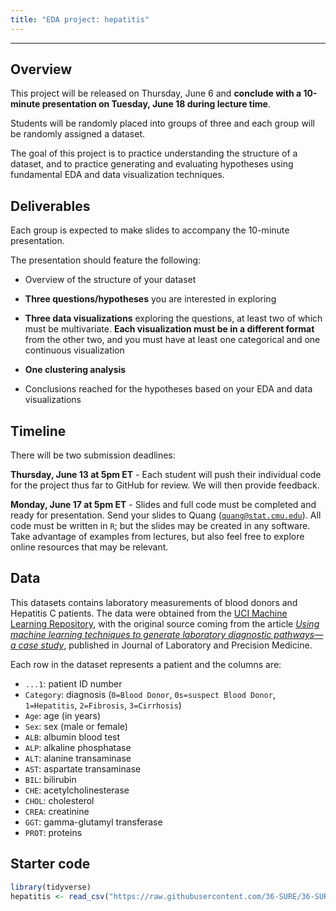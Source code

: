 ```yaml
---
title: "EDA project: hepatitis"
---
```


---

## Overview

This project will be released on Thursday, June 6 and **conclude with a 10-minute presentation on Tuesday, June 18 during lecture time**.

Students will be randomly placed into groups of three and each group will be randomly assigned a dataset.

The goal of this project is to practice understanding the structure of a dataset, and to practice generating and evaluating hypotheses using fundamental EDA and data visualization techniques.

## Deliverables

Each group is expected to make slides to accompany the 10-minute presentation.

The presentation should feature the following:

-   Overview of the structure of your dataset

-   **Three questions/hypotheses** you are interested in exploring

-   **Three data visualizations** exploring the questions, at least two of which must be multivariate. **Each visualization must be in a different format** from the other two, and you must have at least one categorical and one continuous visualization

-   **One clustering analysis**

-   Conclusions reached for the hypotheses based on your EDA and data visualizations

## Timeline

There will be two submission deadlines:

**Thursday, June 13 at 5pm ET** - Each student will push their individual code for the project thus far to GitHub for review. We will then provide feedback.

**Monday, June 17 at 5pm ET** - Slides and full code must be completed and ready for presentation. Send your slides to Quang ([`quang@stat.cmu.edu`](mailto:quang@stat.cmu.edu)). All code must be written in `R`; but the slides may be created in any software. Take advantage of examples from lectures, but also feel free to explore online resources that may be relevant.

## Data

This datasets contains laboratory measurements of blood donors and Hepatitis C patients. The data were obtained from the [UCI Machine Learning Repository](https://archive.ics.uci.edu/ml/datasets/HCV+data), with the original source coming from the article [*Using machine learning techniques to generate laboratory diagnostic pathways—a case study*](https://jlpm.amegroups.org/article/view/4401/5425), published in Journal of Laboratory and Precision Medicine.

Each row in the dataset represents a patient and the columns are:

-   `...1`: patient ID number
-   `Category`: diagnosis (`0=Blood Donor`, `0s=suspect Blood Donor`, `1=Hepatitis`, `2=Fibrosis`, `3=Cirrhosis`)
-   `Age`: age (in years)
-   `Sex`: sex (male or female)
-   `ALB`: albumin blood test
-   `ALP`: alkaline phosphatase
-   `ALT`: alanine transaminase
-   `AST`: aspartate transaminase
-   `BIL`: bilirubin
-   `CHE`: acetylcholinesterase
-   `CHOL`: cholesterol
-   `CREA`: creatinine
-   `GGT`: gamma-glutamyl transferase
-   `PROT`: proteins

## Starter code

```r
library(tidyverse)
hepatitis <- read_csv("https://raw.githubusercontent.com/36-SURE/36-SURE.github.io/main/data/hepatitis.csv")
```